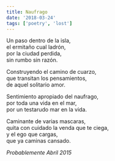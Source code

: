 ```yaml
---
title: Naufrago
date: '2018-03-24'
tags: ['poetry', 'lost']
---
```


<div className="italic">
Un paso dentro de la isla,<br/>
el ermitaño cual ladrón,<br/>
por la ciudad perdida,<br/>
sin rumbo sin razón.<br/>

Construyendo el camino de cuarzo,<br/>
que transitan los pensamientos,<br/>
de aquel solitario amor.<br/>

Sentimiento apropiado del naufrago,<br/>
por toda una vida en el mar,<br/>
por un testarudo mar en la vida.<br/>

Caminante de varias mascaras,<br/>
quita con cuidado la venda que te ciega,<br/>
y el ego que cargas, <br/>
que ya caminas cansado.<br/>
</div>

*Probablemente Abril 2015*